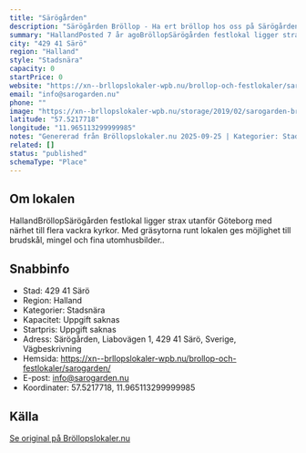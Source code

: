 ```yaml
---
title: "Särögården"
description: "Särögården Bröllop - Ha ert bröllop hos oss på Särögården. Se vår fina Bröllopslokal. Skicka gärna en förfrågan så hjälper vi Er!"
summary: "HallandPosted 7 år agoBröllopSärögården festlokal ligger strax utanför Göteborg med närhet till flera vackra kyrkor. Med gräsytorna runt lokalen ges möjlighet till brudskål, mingel och fina…"
city: "429 41 Särö"
region: "Halland"
style: "Stadsnära"
capacity: 0
startPrice: 0
website: "https://xn--brllopslokaler-wpb.nu/brollop-och-festlokaler/sarogarden/"
email: "info@sarogarden.nu"
phone: ""
image: "https://xn--brllopslokaler-wpb.nu/storage/2019/02/sarogarden-brollop-brollopslokal-festlokal-_Custom_.webp"
latitude: "57.5217718"
longitude: "11.965113299999985"
notes: "Genererad från Bröllopslokaler.nu 2025-09-25 | Kategorier: Stadsnära"
related: []
status: "published"
schemaType: "Place"
---
```


## Om lokalen

HallandBröllopSärögården festlokal ligger strax utanför Göteborg med närhet till flera vackra kyrkor. Med gräsytorna runt lokalen ges möjlighet till brudskål, mingel och fina utomhusbilder..

## Snabbinfo

- Stad: 429 41 Särö
- Region: Halland
- Kategorier: Stadsnära
- Kapacitet: Uppgift saknas
- Startpris: Uppgift saknas
- Adress: Särögården, Liabovägen 1, 429 41 Särö, Sverige, Vägbeskrivning
- Hemsida: https://xn--brllopslokaler-wpb.nu/brollop-och-festlokaler/sarogarden/
- E-post: info@sarogarden.nu
- Koordinater: 57.5217718, 11.965113299999985

## Källa

[Se original på Bröllopslokaler.nu](https://xn--brllopslokaler-wpb.nu/brollop-och-festlokaler/sarogarden/)
